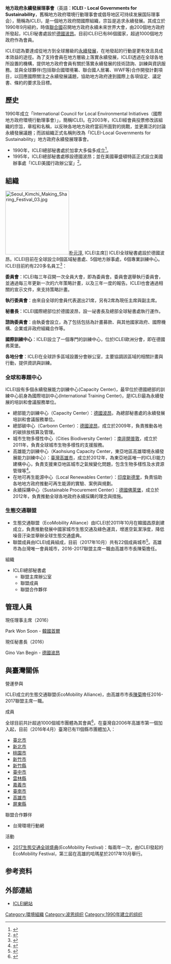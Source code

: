 

'''地方政府永續發展理事會'''（英語：'''ICLEI - Local Governments for Sustainability'''，舊稱地方政府環境行動理事會或倡导地区可持续发展国际理事会），簡稱為ICLEI，是一個地方政府間國際組織，宗旨是追求永續發展。其成立於1990年9月紐約，時值[[聯合國|聯合國]]召開地方政府永續未來世界大會，由200個地方政府所發起，ICLEI秘書處設於[[德國|德國]][[波昂|波昂]]。目前ICLEI已有86個國家，超過1000個地方政府作為會員。

ICLEI認為要達成從地方到全球層級的[[永續發展|永續發展]]，在地發起的行動是更有效且具成本效益的途徑。為了支持會員在地方層級上落實永續發展，ICLEI透過在全球各地所設置的機構，提供地方政府會員有關於落實永續發展的技術諮詢、訓練與資訊服務。並與全球夥伴(包括聯合國環境署、聯合國人居署、WWF等)合作開發計劃項目，以回應國際關注之永續發展議題，協助地方政府達到國際上各項協定、議定書、條約的要求及目標。

==歷史==
1990年成立「International Council for Local Environmental Initiatives（國際地方政府環境行動理事會）」，簡稱ICLEI。在2003年，ICLEI經會員投票修改該組織的宗旨，章程和名稱，以反映各地地方政府當前所面對的挑戰，並更廣泛的討論永續發展議題；而該組織正式名稱則改為「ICLEI-Local Governments for Sustainability」地方政府永續發展理事會。 

*1990年，ICLEI總部秘書處於加拿大多倫多成立<ref>{{Cite web |url=http://www.iclei.org/index.php?id=748 |title=ICLEI - Local Governments for Sustainability : History |accessdate=2016-04-29 |archive-date=2013-03-04 |archive-url=https://web.archive.org/web/20130304072616/http://www.iclei.org/index.php?id=748 |dead-url=no }}</ref>。
*1995年，ICLEI總部秘書處移設德國波昂；並在美國華盛頓特區正式設立美國辦事處「ICLEI美國行政辦公室」<ref>{{Cite web |url=http://www.icleiusa.org/about-iclei/history |title=History — ICLEI Local Governments for Sustainability USA |accessdate=2016-04-29 |archive-date=2013-10-17 |archive-url=https://web.archive.org/web/20131017005913/http://www.icleiusa.org/about-iclei/history |dead-url=no }}</ref>。


==組織 ==
[[Image:Seoul_Kimchi_Making_Sharing_Festival_03.jpg|200px]][[朴元淳|朴元淳]], ICLEI主席]]
ICLEI全球秘書處設於德國波昂。ICLEI目前在全球設立8個區域秘書處、5個地方辦事處，6個專業訓練中心。ICLEI目前約有220多名員工<ref>{{cite web |url=http://www.iclei.org/index.php?id=743 |title=ICLEI官方網站 |accessdate=2008-05-26 |date=2008-05-26 |archive-date=2008-02-25 |archive-url=https://web.archive.org/web/20080225092652/http://www.iclei.org/index.php?id=743 |dead-url=yes }}</ref>：

'''委員會'''：ICLEI每三年召開一次全員大會，即為委員會。委員會選舉執行委員會，並通過每三年更新一次的六年策略計畫，以及三年一度的報告。ICLEI也會通過相關的宣示文件，來支持策略計畫。

'''執行委員會'''：由來自全球的會員代表選出21席，另有2席為現任主席與副主席。

'''秘書長'''：ICLEI國際總部位於德國波昂，設一祕書長及總部全球秘書處執行運作。

'''諮詢委員會'''：由執委會設立，為了包括包括為計畫募款、與其他國家政府、國際機構、企業或非政府組織合作等。

'''國際訓練中心'''：ICLEI設立了一個專門的訓練中心，位於ICLEI歐洲分會，即在德國弗萊堡。

'''各地分會'''：ICLEI在全球許多區域設置分會辦公室，主要協調該區域的相關計畫與行動，提供資訊與訓練。



===全球和專題中心===
ICLEI設有多個永續發展能力訓練中心(Capacity Center)，最早位於德國總部的訓練中心前身為國際培訓中心(International Training Center)，是ICLEI最為永續發展的培訓和會議服務單位。

*總部能力訓練中心（Capacity Center）：[[德國|德國]][[波昂|波昂]]，為總部秘書處的永續發展培訓和會議服務單位。
*總部碳中心（Carbonn Center）：[[德國|德國]][[波昂|波昂]]，成立於2009年，負責推動各地的碳排放核算及管理。
*城市生物多樣性中心（Cities Biodiversity Center）：[[南非|南非]][[開普敦|開普敦]]，成立於2011年，負責全球城市生物多樣性的支援服務。
*高雄能力訓練中心（Kaohsiung Capacity Center，東亞地區高雄環境永續發展能力訓練中心）：[[臺灣|臺灣]][[高雄市|高雄市]]，成立於2012年，為東亞地區唯一的ICLEI能力建構中心，負責支援東亞地區城市之氣候變化問題，包含生物多樣性及水資源管理等<ref>{{Cite web |url=http://kcc.iclei.org/tw/ |title=東亞地區高雄環境永續發展能力訓練中心 |accessdate=2016-04-29 |archive-date=2016-04-07 |archive-url=https://web.archive.org/web/20160407224119/http://kcc.iclei.org/tw/ |dead-url=no }}</ref>。
*在地可再生能源中心（Local Renewables Center）：[[印度|印度]][[新德里|新德里]]，負責協助各地地方政府推動可再生能源的實驗、案例與規劃。
*永續採購中心（Sustainable Procurement Center）：[[德國|德國]][[佛萊堡|佛萊堡]]，成立於2012年，負責推動全球各地政府永續採購的理念與措施。

===生態交通聯盟===
*生態交通聯盟（EcoMobility Alliance）由ICLEI於2011年10月在韓國昌原創建成立，負責推動發展中國家城市生態交通及綠色運具，增進空氣潔淨度，降低噪音汙染並舉辦全球生態交通盛典。
*聯盟成員由ICLEI成員組成，目前（2017年10月）共有22個成員城市<ref>{{Cite web |url=http://ecomobility.org/alliance/#1446142464358-f0274162-a9d3 |title=Eco Mobility |access-date=2016-04-29 |archive-url=https://web.archive.org/web/20160220201308/http://ecomobility.org/alliance/#1446142464358-f0274162-a9d3 |archive-date=2016-02-20 |dead-url=yes }}</ref>。高雄市為台灣唯一會員城市，2016-2017聯盟主席一職由高雄市市長陳菊擔任。
;組織
*ICLEI總部秘書處
**聯盟主席辦公室
**聯盟成員
**聯盟合作夥伴

==管理人員==
;現任理事主席（2016）
Park Won Soon - [[韓國|韓國]][[首爾|首爾]]
;現任秘書長（2016）
Gino Van Begin - [[德國|德國]][[波昂|波昂]]

==與臺灣關係==
;營運參與
ICLEI成立的生態交通聯盟(EcoMobility Alliance)，由高雄市市長[[陳菊|陳菊]]擔任2016-2017聯盟主席一職。

;成員
全球目前共計超過1000個城市團體為其會員<ref>{{Cite web |url=http://www.iclei.org/iclei-members/iclei-members.html |title=ICLEI會員列表 |access-date=2016-04-29 |archive-url=https://web.archive.org/web/20160406192448/http://www.iclei.org/iclei-members/iclei-members.html |archive-date=2016-04-06 |dead-url=yes }}</ref>，在臺灣自2006年高雄市第一個加入起，目前（2016年4月）臺灣已有11個縣市團體加入：
*[[臺北市|臺北市]]
*[[新北市|新北市]]
*[[桃園市|桃園市]]
*[[新竹市|新竹市]]
*[[新竹縣|新竹縣]]
*[[臺中市|臺中市]]
*[[雲林縣|雲林縣]]
*[[嘉義市|嘉義市]]
*[[臺南市|臺南市]]
*[[高雄市|高雄市]]
*[[屏東縣|屏東縣]]

;聯盟合作夥伴
*台灣環境行動網

;活動
*[https://www.facebook.com/EcoMobility2017KHH/ 2017生態交通全球盛典](EcoMobility Festival)：每兩年一次，由ICLEI發起的EcoMobility Festival，第三屆在高雄的哈瑪星於2017年10月舉行。

==参考资料==
{{reflist}}

==外部連結==

*[http://www.iclei.org ICLEI網站]{{Wayback|url=http://www.iclei.org/ |date=20060529084530 }}

[[Category:環境組織|Category:環境組織]]
[[Category:波恩组织|Category:波恩组织]]
[[Category:1990年建立的组织|Category:1990年建立的组织]]